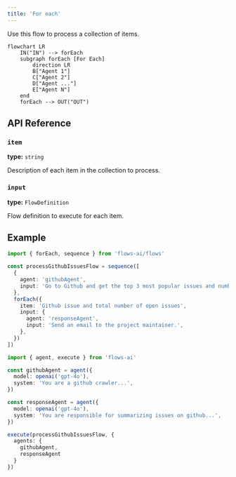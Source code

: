 ```yaml
---
title: 'For each'
---
```



Use this flow to process a collection of items.

```mermaid
flowchart LR
    IN("IN") --> forEach
    subgraph forEach [For Each]
        direction LR
        B["Agent 1"]
        C["Agent 2"]
        D["Agent ..."]
        E["Agent N"]
    end
    forEach --> OUT("OUT")
```

## API Reference

### `item`

**type:** `string`

Description of each item in the collection to process.

### `input`

**type:** `FlowDefinition`

Flow definition to execute for each item.

## Example

```ts collapse={17-40}
import { forEach, sequence } from 'flows-ai/flows'

const processGithubIssuesFlow = sequence([
  {
    agent: 'githubAgent',
    input: 'Go to Github and get the top 3 most popular issues and number of open issues.',
  },
  forEach({
    item: 'Github issue and total number of open issues',
    input: {
      agent: 'responseAgent',
      input: 'Send an email to the project maintainer.',
    },
  })
])

import { agent, execute } from 'flows-ai'

const githubAgent = agent({
  model: openai('gpt-4o'),
  system: 'You are a github crawler...',
})

const responseAgent = agent({
  model: openai('gpt-4o'),
  system: 'You are responsible for summarizing issues on github...',
})

execute(processGithubIssuesFlow, {
  agents: {
    githubAgent,
    responseAgent
  }
})
```
